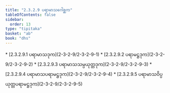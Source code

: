 ```yaml
---
title: "2.3.2.9 ပရာမာသဂေါစ္ဆက"
tableOfContents: false
sidebar:
  order: 13
type: "tipitaka"
basket: "ab"
book: "dhs"
---
```



<DynamicBreadcrumb />



<TableOfContents book="dhs" section="2.3.2.9">
* [2.3.2.9.1 ပရာမာသဒုက](2-3-2-9/2-3-2-9-1)
* [2.3.2.9.2 ပရာမဋ္ဌဒုက](2-3-2-9/2-3-2-9-2)
* [2.3.2.9.3 ပရာမာသသမ္ပယုတ္တဒုက](2-3-2-9/2-3-2-9-3)
* [2.3.2.9.4 ပရာမာသပရာမဋ္ဌဒုက](2-3-2-9/2-3-2-9-4)
* [2.3.2.9.5 ပရာမာသဝိပ္ပယုတ္တပရာမဋ္ဌဒုက](2-3-2-9/2-3-2-9-5)
</TableOfContents>